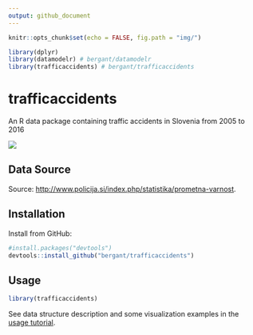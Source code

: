 ```yaml
---
output: github_document 
---
```


```r
knitr::opts_chunk$set(echo = FALSE, fig.path = "img/")

library(dplyr)
library(datamodelr) # bergant/datamodelr
library(trafficaccidents) # bergant/trafficaccidents
```

# trafficaccidents

An R data package containing traffic accidents in Slovenia from 2005 to 2016

<!-- An R data package containing traffic accidents in Slovenia from 2005 to 2016 -->
<!-- http://bergant.github.io/trafficaccidents  -->

[![](docs/animation/accidents_animation.gif)](http://bergant.github.io/trafficaccidents)

## Data Source

Source: 
[http://www.policija.si/index.php/statistika/prometna-varnost](http://www.policija.si/index.php/statistika/prometna-varnost).


## Installation

Install from GitHub:

```r
#install.packages("devtools")
devtools::install_github("bergant/trafficaccidents")
```


## Usage

```r
library(trafficaccidents)
```

See data structure description and some visualization examples in the
[usage tutorial](http://bergant.github.io/trafficaccidents).

